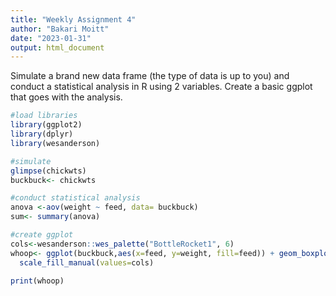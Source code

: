 ```yaml
---
title: "Weekly Assignment 4"
author: "Bakari Moitt"
date: "2023-01-31"
output: html_document
---
```

Simulate a brand new data frame (the type of data is up to you) and conduct a statistical analysis in R using 2 variables. Create a basic ggplot that goes with the analysis.

```r
#load libraries
library(ggplot2)
library(dplyr)
library(wesanderson)
```

```r
#simulate
glimpse(chickwts)
buckbuck<- chickwts

```

```r
#conduct statistical analysis
anova <-aov(weight ~ feed, data= buckbuck)
sum<- summary(anova)

```


```r

#create ggplot
cols<-wesanderson::wes_palette("BottleRocket1", 6)
whoop<- ggplot(buckbuck,aes(x=feed, y=weight, fill=feed)) + geom_boxplot() + 
  scale_fill_manual(values=cols)

print(whoop) 
```


